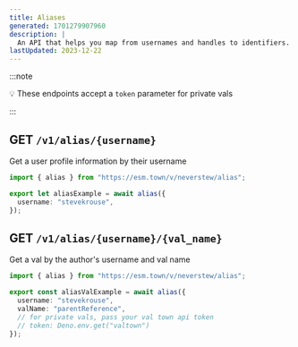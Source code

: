 ```yaml
---
title: Aliases
generated: 1701279907960
description: |
  An API that helps you map from usernames and handles to identifiers.
lastUpdated: 2023-12-22
---
```


:::note

💡 These endpoints accept a `token` parameter for private vals

:::

## GET `/v1/alias/{username}`

Get a user profile information by their username

```ts title="Example" val
import { alias } from "https://esm.town/v/neverstew/alias";

export let aliasExample = await alias({
  username: "stevekrouse",
});
```

## GET `/v1/alias/{username}/{val_name}`

Get a val by the author's username and val name

```ts title="Example" val
import { alias } from "https://esm.town/v/neverstew/alias";

export const aliasValExample = await alias({
  username: "stevekrouse",
  valName: "parentReference",
  // for private vals, pass your val town api token
  // token: Deno.env.get("valtown")
});
```
